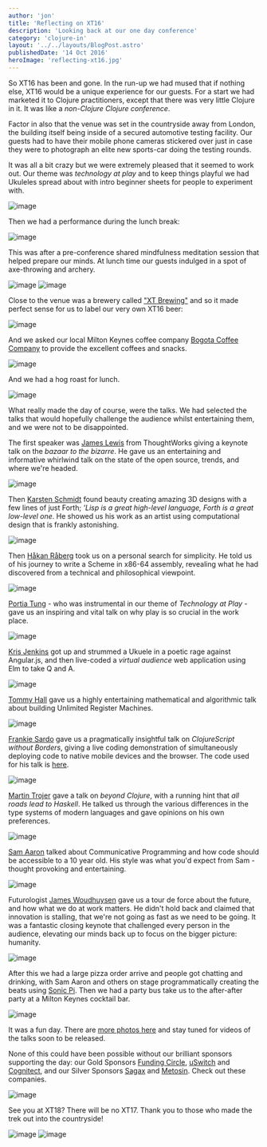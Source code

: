 ```yaml
---
author: 'jon'
title: 'Reflecting on XT16'
description: 'Looking back at our one day conference'
category: 'clojure-in'
layout: '../../layouts/BlogPost.astro'
publishedDate: '14 Oct 2016'
heroImage: 'reflecting-xt16.jpg'
---
```



So XT16 has been and gone. In the run-up we had mused that if nothing
else, XT16 would be a unique experience for our guests. For a start we
had marketed it to Clojure practitioners, except that there was very
little Clojure in it. It was like a _non-Clojure Clojure conference_.

Factor in also that the venue was set in the countryside away from
London, the building itself being inside of a secured automotive testing
facility. Our guests had to have their mobile phone cameras stickered
over just in case they were to photograph an elite new sports-car doing
the testing rounds.

It was all a bit crazy but we were extremely pleased that it seemed to
work out. Our theme was _technology at play_ and to keep things playful
we had Ukuleles spread about with intro beginner sheets for people to
experiment with.


<Image alt='image' src={uk} />

Then we had a performance during the lunch break:


<Image alt='image' src={uk2} />

This was after a pre-conference shared mindfulness meditation session
that helped prepare our minds. At lunch time our guests indulged in a
spot of axe-throwing and archery.


<Image alt='image' src={ax} />


<Image alt='image' src={ar} />

Close to the venue was a brewery called [\"XT
Brewing\"](http://www.xtbrewing.com/) and so it made perfect sense for
us to label our very own XT16 beer:


<Image alt='image' src={be} />

And we asked our local Milton Keynes coffee company [Bogota Coffee
Company](http://www.bogotacoffee.co.uk/) to provide the excellent
coffees and snacks.


<Image alt='image' src={co} />

And we had a hog roast for lunch.


<Image alt='image' src={ho} />

What really made the day of course, were the talks. We had selected the
talks that would hopefully challenge the audience whilst entertaining
them, and we were not to be disappointed.

The first speaker was [James Lewis](https://twitter.com/boicy) from
ThoughtWorks giving a keynote talk on the _bazaar to the bizarre_. He
gave us an entertaining and informative whirlwind talk on the state of
the open source, trends, and where we're headed.


<Image alt='image' src={ja} />

Then [Karsten Schmidt](http://postspectacular.com/) found beauty
creating amazing 3D designs with a few lines of just Forth; _\'Lisp is a
great high-level language, Forth is a great low-level one_. He showed us
his work as an artist using computational design that is frankly
astonishing.


<Image alt='image' src={kn} />

Then [Håkan Råberg](https://github.com/hraberg) took us on a personal
search for simplicity. He told us of his journey to write a Scheme in
x86-64 assembly, revealing what he had discovered from a technical and
philosophical viewpoint.


<Image alt='image' src={ka} />

[Portia Tung](http://www.selfishprogramming.com/about/) - who was
instrumental in our theme of _Technology at Play_ - gave us an inspiring
and vital talk on why play is so crucial in the work place.


<Image alt='image' src={po} />

[Kris Jenkins](http://blog.jenkster.com/) got up and strummed a Ukuele
in a poetic rage against Angular.js, and then live-coded a _virtual
audience_ web application using Elm to take Q and A.


<Image alt='image' src={kr} />

[Tommy Hall](http://www.thattommyhall.com/) gave us a highly
entertaining mathematical and algorithmic talk about building Unlimited
Register Machines.


<Image alt='image' src={tm} />

[Frankie Sardo](https://github.com/frankiesardo) gave us a pragmatically
insightful talk on _ClojureScript without Borders_, giving a live coding
demonstration of simultaneously deploying code to native mobile devices
and the browser. The code used for his talk is
[here](https://github.com/frankiesardo/reload-demo).


<Image alt='image' src={fr} />

[Martin Trojer](https://martintrojer.github.io/) gave a talk on _beyond
Clojure_, with a running hint that _all roads lead to Haskell_. He
talked us through the various differences in the type systems of modern
languages and gave opinions on his own preferences.


<Image alt='image' src={mt} />

[Sam Aaron](http://sam.aaron.name/) talked about Communicative
Programming and how code should be accessible to a 10 year old. His
style was what you'd expect from Sam - thought provoking and
entertaining.


<Image alt='image' src={sam} />

Futurologist [James Woudhuysen](http://www.woudhuysen.com/) gave us a
tour de force about the future, and how what we do at work matters. He
didn't hold back and claimed that innovation is stalling, that we're not
going as fast as we need to be going. It was a fantastic closing keynote
that challenged every person in the audience, elevating our minds back
up to focus on the bigger picture: humanity.


<Image alt='image' src={sw} />

After this we had a large pizza order arrive and people got chatting and
drinking, with Sam Aaron and others on stage programmatically creating
the beats using [Sonic Pi](http://sonic-pi.net/). Then we had a party
bus take us to the after-after party at a Milton Keynes cocktail bar.


<Image alt='image' src={bs} />

It was a fun day. There are [more photos
here](https://goo.gl/photos/nzwPsyLLssARyEyQ6) and stay tuned for videos
of the talks soon to be released.

None of this could have been possible without our brilliant sponsors
supporting the day: our Gold Sponsors [Funding
Circle](https://www.fundingcircle.com/uk/careers/),
[uSwitch](https://www.uswitch.com/vacancies/) and
[Cognitect](http://cognitect.com/), and our Silver Sponsors
[Sagax](http://www.sagaxtech.com/) and
[Metosin](http://www.metosin.fi/). Check out these companies.


<Image alt='image' src={so} />

See you at XT18? There will be no XT17. Thank you to those who made the
trek out into the countryside!


<Image alt='image' src={c2} />


<Image alt='image' src={ts} />
